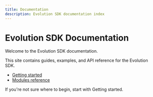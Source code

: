 ```yaml
---
title: Documentation
description: Evolution SDK documentation index
---
```


# Evolution SDK Documentation

Welcome to the Evolution SDK documentation.

This site contains guides, examples, and API reference for the Evolution SDK.

- [Getting started](/docs/getting-started/)
- [Modules reference](/docs/modules/)

If you're not sure where to begin, start with Getting started.

